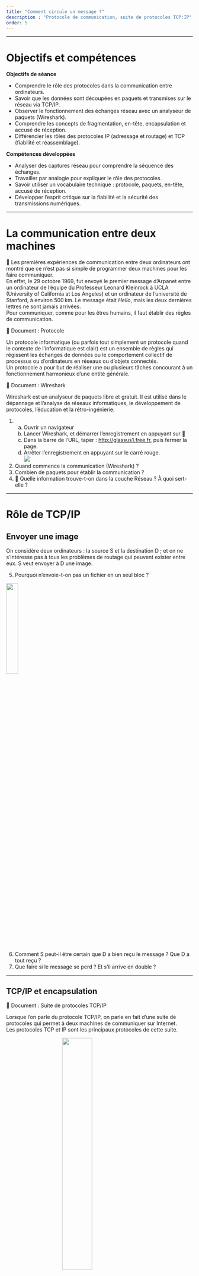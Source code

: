 ```yaml
---
title: "Comment circule un message ?"
description : "Protocole de communication, suite de protocoles TCP:IP"
order: 5
---
```


---

# Objectifs et compétences

**Objectifs de séance**

::: {.competence}

- Comprendre le rôle des protocoles dans la communication entre ordinateurs.  
- Savoir que les données sont découpées en paquets et transmises sur le réseau via TCP/IP.  
- Observer le fonctionnement des échanges réseau avec un analyseur de paquets (Wireshark).  
- Comprendre les concepts de fragmentation, en-tête, encapsulation et accusé de réception.  
- Différencier les rôles des protocoles IP (adressage et routage) et TCP (fiabilité et réassemblage).  
:::

**Compétences développées**

::: {.competence}

- Analyser des captures réseau pour comprendre la séquence des échanges.  
- Travailler par analogie pour expliquer le rôle des protocoles.  
- Savoir utiliser un vocabulaire technique : protocole, paquets, en-tête, accusé de réception.  
- Développer l’esprit critique sur la fiabilité et la sécurité des transmissions numériques.  
:::

---

# La communication entre deux machines

💬 Les premières expériences de communication entre deux ordinateurs ont montré que ce n’est pas si simple de programmer deux machines pour les faire communiquer.  
En effet, le 29 octobre 1969, fut envoyé le premier message d’Arpanet entre un ordinateur de l’équipe du Professeur Leonard Kleinrock à UCLA (University of California at Los Angeles) et un ordinateur de l’université de Stanford, à environ 500 km. Le message était *Hello*, mais les deux dernières lettres ne sont jamais arrivées.  
Pour communiquer, comme pour les êtres humains, il faut établir des règles de communication.

::: {.boitedoc}
<div class="titre">📘 Document  : Protocole</div>
<div class="contenu">
Un protocole informatique (ou parfois tout simplement un protocole quand le contexte de l’informatique est clair) est un ensemble de règles qui régissent les échanges de données ou le comportement collectif de processus ou d’ordinateurs en réseaux ou d’objets connectés.  
Un protocole a pour but de réaliser une ou plusieurs tâches concourant à un fonctionnement harmonieux d’une entité générale.  
</div>
:::

::: {.boitedoc}
<div class="titre">📘 Document  : Wireshark</div>
<div class="contenu">
Wireshark est un analyseur de paquets libre et gratuit. Il est utilisé dans le dépannage et l’analyse de réseaux informatiques, le développement de protocoles, l’éducation et la rétro-ingénierie.  
</div>
:::

1. a. Ouvrir un navigateur  
   b. Lancer Wireshark, et démarrer l’enregistrement en appuyant sur 🦈  
   c. Dans la barre de l’URL, taper : <http://glassus1.free.fr>, puis fermer la page.  
   d. Arrêter l’enregistrement en appuyant sur le carré rouge.  
      ![](../../image/capture_wireshark_initiale.png)
2. Quand commence la communication (Wireshark) ?  
3. Combien de paquets pour établir la communication ?  
4. 🧠 Quelle information trouve-t-on dans la couche Réseau ? À quoi sert-elle ?  

---

# Rôle de TCP/IP

## Envoyer une image

On considère deux ordinateurs : la source S et la destination D ; et on ne s’intéresse pas à tous les problèmes de routage qui peuvent exister entre eux. S veut envoyer à D une image.

5. Pourquoi n’envoie-t-on pas un fichier en un seul bloc ?  

![](../../image/image_vague.png){fig-align="center" width=25%}

6. Comment S peut-il être certain que D a bien reçu le message ? Que D a tout reçu ?  
1. Que faire si le message se perd ? Et s’il arrive en double ?  

---

## TCP/IP et encapsulation

::: {.boitedoc}
<div class="titre">📘 Document  : Suite de protocoles TCP/IP</div>
<div class="contenu">
Lorsque l’on parle du protocole TCP/IP, on parle en fait d’une suite de protocoles qui permet à deux machines de communiquer sur Internet.  
Les protocoles TCP et IP sont les principaux protocoles de cette suite.  
</div>
:::

![](../../image/encapsulation3.png){style="display:block;margin:0 auto;width:40%;"}

![](../../image/tcp_ip3.png){style="display:block;margin:0 auto;width:40%;"}

1. 🔍 Que signifie TCP : ...  
   🔍 Que signifie IP : ...  
2. 📊 Qu’est-ce que l’**encapsulation des données** ? Expliquez à partir du schéma.  
3.  🧠 IP ? TCP ? Autre ?  
    - Quel protocole a en charge l’acheminement des données ? ...  
    - Quel protocole a en charge la fragmentation des données ? ...  
    - Quel protocole a en charge de s’assurer de la bonne réception des données ? ...  
4.  📊 Que contient l’**en-tête** ajouté à chaque paquet ? Citez deux informations utiles pour le réseau.  

---

# Bilan

**Replacer les mots suivants :**  
*protocole, TCP, IP, paquets, fragmentation, en-tête, routage, accusé de réception, encapsulation*

::: {.boitebilan}
<div class="titre">🧠 Bilan</div>
<div class="contenu">
Pour que deux ordinateurs puissent communiquer, ils doivent utiliser un <u>                        
</u>.  
Sur Internet, les données ne sont pas envoyées en un seul bloc, mais en plusieurs <u>                        </u> : c’est la <u>                        </u>.  
Chaque paquet contient une partie des données et un <u>                        </u> qui aide au <u>                        </u>.  

Le protocole <u>                        </u> gère l’adressage et la circulation des paquets.  
Le protocole <u>                        </u> vérifie que toutes les données ont bien été reçues et permet leur réorganisation.  
Il utilise pour cela des mécanismes comme l’<u>                        </u> et la retransmission si nécessaire.  

Enfin, les données sont organisées sous forme de couches successives : c’est ce qu’on appelle l’<u>                        </u>.  
</div>
:::
